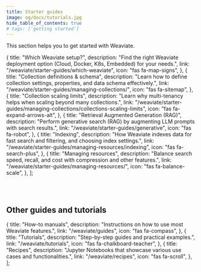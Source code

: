 ```yaml
---
title: Starter guides
image: og/docs/tutorials.jpg
hide_table_of_contents: true
# tags: ['getting started']
---
```


This section helps you to get started with Weaviate.


  {
    title: "Which Weaviate setup?",
    description:
      "Find the right Weaviate deployment option (Cloud, Docker, K8s, Embedded) for your needs.",
    link: "/weaviate/starter-guides/which-weaviate",
    icon: "fas fa-map-signs",
  },
  {
    title: "Collection definitions & schema",
    description:
      "Learn how to define collection settings, properties, and data schema effectively.",
    link: "/weaviate/starter-guides/managing-collections/",
    icon: "fas fa-sitemap",
  },
  {
    title: "Collection scaling limits",
    description:
      "Learn why multi-tenancy helps when scaling beyond many collections.",
    link: "/weaviate/starter-guides/managing-collections/collections-scaling-limits",
    icon: "fas fa-expand-arrows-alt",
  },
  {
    title: "Retrieval Augmented Generation (RAG)",
    description:
      "Perform generative search (RAG) by augmenting LLM prompts with search results.",
    link: "/weaviate/starter-guides/generative",
    icon: "fas fa-robot",
  },
  {
    title: "Indexing",
    description:
      "How Weaviate indexes data for fast search and filtering, and choosing index settings.",
    link: "/weaviate/starter-guides/managing-resources/indexing",
    icon: "fas fa-search-plus",
  },
  {
    title: "Managing resources",
    description:
      "Balance search speed, recall, and cost with compression and other features.",
    link: "/weaviate/starter-guides/managing-resources/",
    icon: "fas fa-balance-scale",
  },
];

<br />
<CardsSection items={starterConceptsData} />
<br />

## Other guides and tutorials

  {
    title: "How-to manuals",
    description: "Instructions on how to use most Weaviate features.",
    link: "/weaviate/guides",
    icon: "fas fa-compass",
  },
  {
    title: "Tutorials",
    description: "Step-by-step guides and practical examples.",
    link: "/weaviate/tutorials",
    icon: "fas fa-chalkboard-teacher",
  },
  {
    title: "Recipes",
    description:
      "Jupyter Notebooks that showcase various use cases and functionalities.",
    link: "/weaviate/recipes",
    icon: "fas fa-scroll",
  },
];

<br />
<CardsSection items={otherGuidesCardsData} />
<br />
